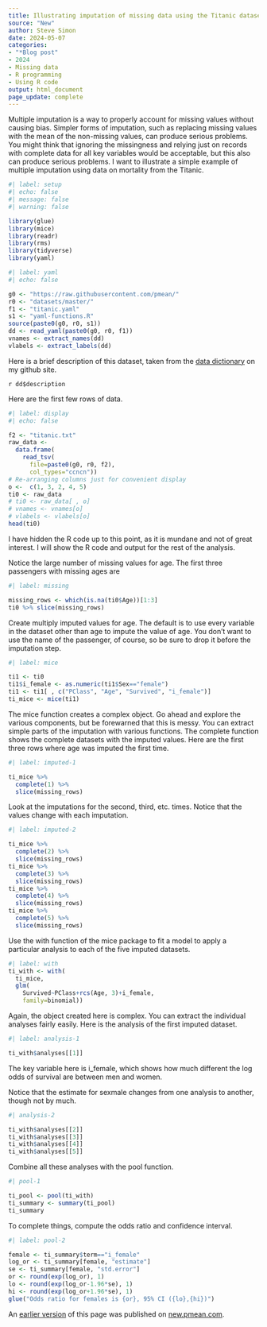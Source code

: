 ```yaml
---
title: Illustrating imputation of missing data using the Titanic dataset
source: "New"
author: Steve Simon
date: 2024-05-07
categories:
- "*Blog post"
- 2024
- Missing data
- R programming
- Using R code
output: html_document
page_update: complete
---
```


Multiple imputation is a way to properly account for missing values without causing bias. Simpler forms of imputation, such as replacing missing values with the mean of the non-missing values, can produce serious problems. You might think that ignoring the missingness and relying just on records with complete data for all key variables would be acceptable, but this also can produce serious problems. I want to illustrate a simple example of multiple imputation using data on mortality from the Titanic.

<!---more--->

```r
#| label: setup
#| echo: false
#| message: false
#| warning: false

library(glue)
library(mice)
library(readr)
library(rms)
library(tidyverse)
library(yaml)
```

```r
#| label: yaml
#| echo: false

g0 <- "https://raw.githubusercontent.com/pmean/"
r0 <- "datasets/master/"
f1 <- "titanic.yaml"
s1 <- "yaml-functions.R"
source(paste0(g0, r0, s1))
dd <- read_yaml(paste0(g0, r0, f1))
vnames <- extract_names(dd)
vlabels <- extract_labels(dd)
```

Here is a brief description of this dataset, taken from the [data dictionary][sim3] on my github site.

`r dd$description`

[sim3]: https://raw.githubusercontent.com/pmean/datasets/master/titanic-data-dictionary.yaml

Here are the first few rows of data.

```r
#| label: display
#| echo: false

f2 <- "titanic.txt"
raw_data <- 
  data.frame(
    read_tsv(
      file=paste0(g0, r0, f2),
      col_types="ccncn"))
# Re-arranging columns just for convenient display
o <-  c(1, 3, 2, 4, 5)
ti0 <- raw_data
# ti0 <- raw_data[ , o]
# vnames <- vnames[o]
# vlabels <- vlabels[o]
head(ti0)
```

I have hidden the R code up to this point, as it is mundane and not of great interest. I will show the R code and output for the rest of the analysis.

Notice the large number of missing values for age. The first three passengers with missing ages are

```r
#| label: missing

missing_rows <- which(is.na(ti0$Age))[1:3]
ti0 %>% slice(missing_rows)
```

Create multiply imputed values for age. The default is to use every variable in the dataset other than age to impute the value of age. You don't want to use the name of the passenger, of course, so be sure to drop it before the imputation step.

```r
#| label: mice

ti1 <- ti0
ti1$i_female <- as.numeric(ti1$Sex=="female")
ti1 <- ti1[ , c("PClass", "Age", "Survived", "i_female")]
ti_mice <- mice(ti1)
```

The mice function creates a complex object. Go ahead and explore the various components, but be forewarned that this is messy. You can extract simple parts of the imputation with various functions. The complete function shows the complete datasets with the imputed values. Here are the first three rows where age was imputed the first time.

```r
#| label: imputed-1

ti_mice %>%
  complete(1) %>%
  slice(missing_rows)
```

Look at the imputations for the second, third, etc. times. Notice that the values change with each imputation.

```r
#| label: imputed-2

ti_mice %>%
  complete(2) %>%
  slice(missing_rows)
ti_mice %>%
  complete(3) %>%
  slice(missing_rows)
ti_mice %>%
  complete(4) %>%
  slice(missing_rows)
ti_mice %>%
  complete(5) %>%
  slice(missing_rows)
```
Use the with function of the mice package to fit a model to apply a particular analysis to each of the five imputed datasets.

```r
#| label: with
ti_with <- with(
  ti_mice, 
  glm(
    Survived~PClass+rcs(Age, 3)+i_female, 
    family=binomial)) 
```

Again, the object created here is complex. You can extract the individual analyses fairly easily. Here is the analysis of the first imputed dataset.

```r
#| label: analysis-1

ti_with$analyses[[1]]
```

The key variable here is i_female, which shows how much different the log odds of survival are between men and women. 

Notice that the estimate for sexmale changes from one analysis to another, though not by much.

```r
#| analysis-2

ti_with$analyses[[2]]
ti_with$analyses[[3]]
ti_with$analyses[[4]]
ti_with$analyses[[5]]
```

Combine all these analyses with the pool function.

```r
#| pool-1

ti_pool <- pool(ti_with)
ti_summary <- summary(ti_pool)
ti_summary
```

To complete things, compute the odds ratio and confidence interval.

```r
#| label: pool-2

female <- ti_summary$term=="i_female"
log_or <- ti_summary[female, "estimate"]
se <- ti_summary[female, "std.error"]
or <- round(exp(log_or), 1)
lo <- round(exp(log_or-1.96*se), 1)
hi <- round(exp(log_or+1.96*se), 1)
glue("Odds ratio for females is {or}, 95% CI ({lo},{hi})")
```

An [earlier version][sim2] of this page was published on [new.pmean.com][sim1].

[sim1]: http://new.pmean.com
[sim2]: http://new.pmean.com/titanic-imputation/

